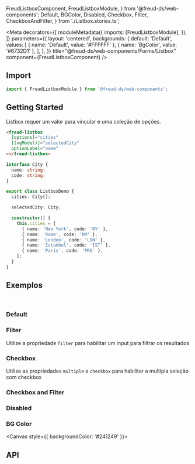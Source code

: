   FreudListboxComponent,
  FreudListboxModule,
} from '@freud-ds/web-components';
  Default,
  BGColor,
  Disabled,
  Checkbox,
  Filter,
  CheckboxAndFilter,
} from './Listbox.stories.ts';

<Meta
  decorators={[
    moduleMetadata({
      imports: [FreudListboxModule],
    }),
  ]}
  parameters={{
    layout: 'centered',
    backgrounds: {
      default: 'Default',
      values: [
        { name: 'Default', value: '#FFFFFF' },
        { name: 'BgColor', value: '#6732D1' },
      ],
    },
  }}
  title="@freud-ds/web-components/Forms/Listbox"
  component={FreudListboxComponent}
/>

<FreudHeaderComponent
  title="Listbox"
  description="Lista suspensa que serve como complemento para outros componentes."
/>

## <a id="importing"></a>Import

```ts
import { FreudListboxModule } from '@freud-ds/web-components';
```

## Getting Started

Listbox requer um valor para vincular e uma coleção de opções.

```html
<freud-listbox
  [options]="cities"
  [(ngModel)]="selectedCity"
  optionLabel="name"
></freud-listbox>
```

```ts
interface City {
  name: string;
  code: string;
}

export class ListboxDemo {
  cities: City[];

  selectedCity: City;

  constructor() {
    this.cities = [
      { name: 'New York', code: 'NY' },
      { name: 'Rome', code: 'RM' },
      { name: 'London', code: 'LDN' },
      { name: 'Istanbul', code: 'IST' },
      { name: 'Paris', code: 'PRS' },
    ];
  }
}
```

## <a id="exemplos"></a>Exemplos

<br />

### Default

<Canvas>
  <Story story={Default} />
</Canvas>

### Filter

Utilize a propriedade `filter` para habilitar um input para filtrar os resultados

<Canvas>
  <Story story={Filter} />
</Canvas>

### Checkbox

Utilize as propriedades `multiple` e `checkbox` para habilitar a multipla seleção com checkbox

<Canvas>
  <Story story={Checkbox} />
</Canvas>

### Checkbox and Filter

<Canvas>
  <Story story={CheckboxAndFilter} />
</Canvas>

### Disabled

<Canvas>
  <Story story={Disabled} />
</Canvas>

### BG Color

<Canvas style={{ backgroundColor: '#241249' }}>
  <Story story={BGColor} />
</Canvas>

## <a id="api"></a>API

<ArgsTable of={FreudListboxComponent} />
